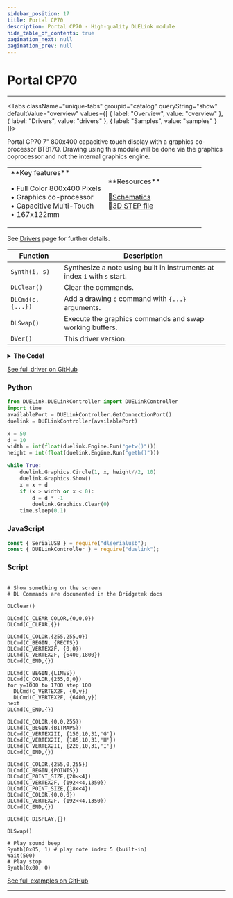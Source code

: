 ```yaml
---
sidebar_position: 17
title: Portal CP70
description: Portal CP70 - High-quality DUELink module
hide_table_of_contents: true
pagination_next: null
pagination_prev: null
---
```



# Portal CP70

<ImageSection 
  product="dportalcp70-b"
  tagline="7"
/>

---

<Tabs className="unique-tabs" groupid="catalog" queryString="show" defaultValue="overview"
  values={[
    {
        label: "Overview",
        value: "overview"
    },
    {
        label: "Drivers",
        value: "drivers"
    },
    {
        label: "Samples",
        value: "samples"
    }
]}>

<TabItem value="overview">

Portal CP70 7" 800x400 capacitive touch display with a graphics co-processor BT817Q. Drawing using this module will be done via the graphics coprocessor and not the internal graphics engine.

<table><td width='50%'>
**Key features**

• Full Color 800x400 Pixels<br/>
• Graphics co-processor<br/>
• Capacitive Multi-Touch<br/>
• 167x122mm<br/>

</td><td width='50%'>
**Resources**
 
📄<a href="/sch/gdl-dportalcp70-b.pdf">Schematics</a><br/>
🔩<a href="/3d/gdl-dportalcp70-b.step">3D STEP file</a><br/>
</td></table>

</TabItem>

<TabItem value="drivers">

See [Drivers](/docs/engine/drivers) page for further details.

| Function | Description |
|----------|-------------|
| `Synth(i, s)` | Synthesize a note using built in instruments at index `i` with `s` start. |
| `DLClear()` | Clear the commands. |
| `DLCmd(c, {...})` | Add a drawing `c` command with `{...}` arguments. |
| `DLSwap()` | Execute the graphics commands and swap working buffers. |
| `DVer()` | This driver version. |
<details>
<summary><strong>The Code!</strong></summary>

**Portal CP70 Driver**

```batch
##### Portal CP70 Driver #####

fn DVer()
    return 0.2
fend

Alias(cs=10,pd=18,bit32=32,bit24=24,bit16=16,bit8=8,dladd=_a)

_a = 0x00300000
Dim b3[4]

fn SpiWrRd(d, o)
    Dim b1[1]
    Dim b2[1]
    
    v = 0
    if o = bit8
        b1[0] = d
        SpiWrs(b1,b2)
        v = b2[0]
        #PrintLn("Write read 8")
    end
    
    if o = bit16
        b1[0] = (d >> 8) & 0xFF
        SpiWrs(b1,b2)
        v = v | (b2[0] << 8)
        b1[0] = d & 0xFF
        SpiWrs(b1,b2)
        v = v | (b2[0] << 0)
        #PrintLn("Write read 16")
    end
    
    if o = bit24 
        b1[0] = (d >> 24) & 0xFF
        SpiWrs(b1,b2)
        v = v | (b2[0] << 24)
        #PrintLn(hex(b1[0]))
        b1[0] = (d>>16) & 0xFF
        SpiWrs(b1,b2)
        v = v | ((b2[0]) << 16)
        #PrintLn(hex(b1[0]))
        b1[0] = (d>>8) & 0xFF
        SpiWrs(b1,b2)
        v = v | ((b2[0]) << 8)
        #PrintLn(hex(b1[0]))
        #PrintLn("Write read 24")
    end
    
    if o = bit32
        b1[0] = (d >> 24) & 0xFF
        SpiWrs(b1,b2)
        v = v | (b2[0] << 24)
        #PrintLn(hex(b1[0]))
        b1[0] = (d>>16) & 0xFF
        SpiWrs(b1,b2)
        v = v | ((b2[0]) << 16)
        #PrintLn(hex(b1[0]))
        b1[0] = (d>>8) & 0xFF
        SpiWrs(b1,b2)
        v = v | ((b2[0]) << 8)
        #PrintLn(hex(b1[0]))
        b1[0] = (d>>0) & 0xFF
        SpiWrs(b1,b2)
        v = v | ((b2[0]) << 0)
        #PrintLn(hex(b1[0]))
        #PrintLn("Write read 32")
    end 
    return v
fend

fn SetAddr(a,r)
    if (r=1) # read
        a = (a << 8) | (0 << 31)
        SpiWrRd(a,bit32) # read send 4 bytes
    else
        a = (a << 8) | (1 << 31)
        SpiWrRd(a,bit24) # write send 3 bytes
    end
fend

fn MemRead(a, o) 
    DWrite(cs,0)
    SetAddr(a,1) # set add read
    v = SpiWrRd(0, o)
    DWrite(cs,1)
    return v
fend

fn MemWrite(a, b3, o) 
    DWrite(cs,0)
    SetAddr(a,0) # set add write
    if o = bit32
        SpiWr(b3[3])
        SpiWr(b3[2])
        SpiWr(b3[1])
        SpiWr(b3[0])
    end
    if o = 24
        SpiWr(b3[2])
        SpiWr(b3[1])
        SpiWr(b3[0])
    end
    if o = 16
        SpiWr(b3[1])
        SpiWr(b3[0])
    end
    if o = 8
        SpiWr(b3[0])
    end
    DWrite(cs,1)
fend


fn HCmdWrite(c,p)
    DWrite(cs,0)
    SpiWr(c)
    SpiWr(p)
    SpiWr(0)
    DWrite(cs,1) 
fend

fn Synth(n,p)
    # Play sound beep
    if (p = 1)
        MemWrite(0x00302084,  [0xff], bit8) #max EVE_REG_VOL_SOUND
        MemWrite(0x00302088,  [0x6C,n], bit16)
        MemWrite(0x0030208C,  [0x01], bit8) #EVE_REG_PLAY
    end
    if p = 0
        MemWrite(0x00302088,  [0x00,0x00], bit16) # stop sound
        MemWrite(0x0030208C,  [0x01], bit8)
    end
fend

fn DLClear()
    dladd = 0x00300000
fend

fn DLSwap()
   MemWrite(0x00302054,  [0x02], bit8)
fend

fn Init() 
    SpiCfg(0,1000)
    
    #Set Chip Select OFF
    DWrite(cs,1)
    
    #Reset the display
    Wait(20)
    DWrite(pd,1)
    Wait(20)
    DWrite(pd,0)
    Wait(20)
    DWrite(pd,1)
    Wait(20)  
    
    HCmdWrite(0x44,0x00) # HostCMD_CLKEXT
    HCmdWrite(0x61,0x46) # HostCMD_CLKEXT
    HCmdWrite(0x68,0x00) # Reset
    HCmdWrite(0x00,0x00) # Set active
    
    Wait(500) #Optional delay can be commented so long as we check the REG_ID and REG_CPURESET
    
    c = 0
    r = 0
    while (r != 0x7C)
        r = MemRead(0x302000, bit8) #EVE_REG_ID
        Wait(100)

    wend
    
    while (r != 0)
        r = MemRead(0x302020, bit8) #EVE_REG_CPURESET
        Wait(100)
    wend
    
    
    MemWrite(0x0030200C,[0x04,0x4A,0xA2,0x00], bit32) #EVE_REG_FREQUENCY 72000000
    
    # Active width of LCD display
	MemWrite(0x00302034,   [0x03,0x20],bit16)
	# Total number of clocks per line
	MemWrite(0x0030202C,  [0x03,0xA0],bit16)
	# Start of active line
	MemWrite(0x00302030, [0x00,0x58],bit16)
	# Start of horizontal sync pulse
	MemWrite(0x00302038,  [0x00,0x00],bit16)
	# End of horizontal sync pulse
	MemWrite(0x0030203C,  [0x00,0x30],bit16)
	# Active height of LCD display
	MemWrite(0x00302048,   [0x01,0xE0],bit16)
	# Total number of lines per screen
	MemWrite(0x00302040,  [0x02,0x0D],bit16)
	# Start of active screen
	MemWrite(0x00302044, [0x00,0x20],bit16)
	# Start of vertical sync pulse
	MemWrite(0x0030204C,  [0x00,0x00],bit16)
	# End of vertical sync pulse
	MemWrite(0x00302050,  [0x00,0x03],bit16)
	# Define RGB output pins
	MemWrite(0x00302064,  [0x00], bit8)
	# Define active edge of PCLK
	MemWrite(0x0030206C, [0x01], bit8)
	# Turn on or off CSpread
	MemWrite(0x00302068,  [0x00], bit8)
	# Turn on or off Dither
	MemWrite(0x00302060,  [0x01], bit8)
	
	# Write first display list
    MemWrite(0x00300000,  [0x02,0x00,0x00,0x00], bit32)
    MemWrite(0x00300004,  [0x26,0x00,0x00,0x07], bit32)
    MemWrite(0x00300008,  [0x00,0x00,0x00,0x00], bit32)
    
    MemWrite(0x00302054,  [0x02], bit8)
    
    r = MemRead(0x302094, bit8)

    r = r | 0x80
    
    MemWrite(0x00302094,  [r], bit8)
    MemWrite(0x00302070,  [0x02], bit8)
    MemWrite(0x003020D4,  [127], bit8)
    
    # ---------------------- Touch and Audio settings -------------------------
    MemWrite(0x00302118,  [0x04,0xB0], bit16)
    MemWrite(0x00302080,  [0x00], bit8)
    MemWrite(0x00302084,  [0x00], bit8)
    MemWrite(0x00302088,  [0x60,0x00], bit16)
fend

Alias(C_DISPLAY=0x00,C_CLEAR_COLOR=0x02,C_COLOR=0x04,C_POINT_SIZE=0x0D)
Alias(C_BEGIN=0x1f,C_END=0x21,C_CLEAR=0x26,C_VERTEX2F=0x40,C_VERTEX2II=0x80)

Alias(BITMAPS=1,POINTS=2,LINES=3,RECTS=9)

fn DLCmd(c,a9)
  b3[0]=c
  if c=C_DISPLAY
    b3[1]=0:b3[2]=0:b3[3]=0
  end 
  if c=C_CLEAR_COLOR || c=C_COLOR
      b3[1]=a9[0]:b3[2]=a9[1]:b3[3]=a9[2]
  end
  if c=C_POINT_SIZE
    b3[1]=0:b3[2]=a9[0]>>8:b3[3]=a9[0]&0xff
  end
  if c=C_BEGIN
    b3[1]=0:b3[2]=0:b3[3]=a9[0]
  end
  if c=C_CLEAR
    b3[1]=0:b3[2]=0:b3[3]=7
  end
  if c=C_VERTEX2F
    n=(a9[0]<<15)|a9[1]
    b3[0]=0x40|(n>>24)
    b3[1]=(n>>16)&0xff
    b3[2]=(n>>8)&0xff
    b3[3]=n&0xff
  end
  if c=C_VERTEX2II
    x=a9[0]:y=a9[1]:h=a9[2]
    b3[0]=0x80|(x>>3)
    b3[1]=((x&0x07)<<5)|((y>>4))
    b3[2]=((y&0x0f)<<4)|(h>>1)
    b3[3]=((h&1)<<7)|a9[3]  
  end
  MemWrite(dladd,b3,bit32)
  dladd = dladd + 4
fend

Init() 

###########################

```

</details>

[See full driver on GitHub](https://github.com/ghi-electronics/duelink-website/tree/main/static/code/drivers)

</TabItem>

<TabItem value="samples">

### Python

```python
from DUELink.DUELinkController import DUELinkController
import time
availablePort = DUELinkController.GetConnectionPort()
duelink = DUELinkController(availablePort)

x = 50
d = 10
width = int(float(duelink.Engine.Run("getw()")))
height = int(float(duelink.Engine.Run("geth()")))

while True:
    duelink.Graphics.Circle(1, x, height//2, 10)
    duelink.Graphics.Show()
    x = x + d
    if (x > width or x < 0):
        d = d * -1
        duelink.Graphics.Clear(0)
    time.sleep(0.1)
```

### JavaScript

```javascript
const { SerialUSB } = require("dlserialusb");
const { DUELinkController } = require("duelink");
```

### Script

```batch

# Show something on the screen
# DL Commands are documented in the Bridgetek docs

DLClear()

DLCmd(C_CLEAR_COLOR,{0,0,0})
DLCmd(C_CLEAR,{})

DLCmd(C_COLOR,{255,255,0})
DLCmd(C_BEGIN, {RECTS})
DLCmd(C_VERTEX2F, {0,0})
DLCmd(C_VERTEX2F, {6400,1800})
DLCmd(C_END,{})

DLCmd(C_BEGIN,{LINES})
DLCmd(C_COLOR,{255,0,0})
for y=1000 to 1700 step 100
  DLCmd(C_VERTEX2F, {0,y})
  DLCmd(C_VERTEX2F, {6400,y})
next
DLCmd(C_END,{})

DLCmd(C_COLOR,{0,0,255})
DLCmd(C_BEGIN,{BITMAPS})
DLCmd(C_VERTEX2II, {150,10,31,'G'})
DLCmd(C_VERTEX2II, {185,10,31,'H'})
DLCmd(C_VERTEX2II, {220,10,31,'I'})
DLCmd(C_END,{})

DLCmd(C_COLOR,{255,0,255})
DLCmd(C_BEGIN,{POINTS})
DLCmd(C_POINT_SIZE,{20<<4})
DLCmd(C_VERTEX2F, {192<<4,1350})
DLCmd(C_POINT_SIZE,{18<<4})
DLCmd(C_COLOR,{0,0,0})
DLCmd(C_VERTEX2F, {192<<4,1350})
DLCmd(C_END,{})

DLCmd(C_DISPLAY,{})

DLSwap()

# Play sound beep
Synth(0x05, 1) # play note index 5 (built-in)
Wait(500)
# Play stop
Synth(0x00, 0)

```

[See full examples on GitHub](https://github.com/ghi-electronics/duelink-website/tree/main/static/code/samples)

</TabItem>

</Tabs>

---

<OrderSection
    product="DUELink Portal CP70"
    partnumber="GDL-DPORTALCP70-B"
    price="$0.00"
/>

